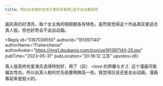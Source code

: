 ```yaml
---
title: 明日女友画的女孩子都好好看啊🥲会不会出番剧呢
---
```



<Forum groupName="动画番剧" groupUrl="https://www.douban.com/group/596353/" archivedAt="2025-05-16T14:29:30.366Z">
  <Post
    id="289405766"
    title="明日女友画的女孩子都好好看啊🥲会不会出番剧呢"
    url="https://www.douban.com/group/topic/289405766/?_spm_id=MjI3MjI1NjMz"
    pubTime="2023-11-22"
    highlightUserId="191397140"
  >
画风真的好漂亮，每个女主角的相貌都各有特色。虽然我觉得这个作品其实更适合真人版，但也好奇会不会出动画。

<Reply
  id="5167039550"
  authorId="191397140"
  authorName="Fisherchenxi"
  authorAvatar="https://img1.doubanio.com/icon/up191397140-20.jpg"
  pubTime="2023-05-31"
  pubLocation="20:18:12 江苏"
  upvotes={6}
>
真人版高桥优爱演员选得特别好，用了（前） =love 的齊藤なぎさ.
这个漫画可能偏女性向，所以出真人剧的优先级要稍微高一些。我觉得应该还是会出动画，漫画看起来是挺火的。
</Reply>
  </Post>
</Forum>

